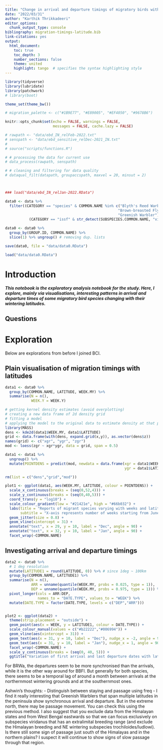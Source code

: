 ```yaml
---
title: "Change in arrival and departure timings of migratory birds with wintering latitude"
date: "2022/03/31"
author: "Karthik Thrikkadeeri"
editor_options: 
  chunk_output_type: console
bibliography: migration-timings-latitude.bib
link-citations: yes
output: 
  html_document:
    toc: true
    toc_depth: 3  
    number_sections: false  
    theme: united  
    highlight: tango  # specifies the syntax highlighting style
---
```


```r
library(tidyverse)
library(lubridate)
library(patchwork)
# library(boot)

theme_set(theme_bw())

# migration_palette <- c("#1B9E77", "#E89005", "#EF4050", "#9678B6")

knitr::opts_chunk$set(echo = FALSE, warnings = FALSE, 
                      messages = FALSE, cache.lazy = FALSE)

```

```r

# rawpath <- "data/ebd_IN_relFeb-2022.txt"
# senspath <- "data/ebd_sensitive_relDec-2021_IN.txt"
# 
# source("scripts/functions.R")

# # processing the data for current use
# data_process(rawpath, senspath)

# # cleaning and filtering for data quality
# dataqual_filt(datapath, groupaccspath, maxvel = 20, minsut = 2)



### load("data/ebd_IN_relJan-2022.RData")

data0 <- data %>% 
  filter((CATEGORY == "species" & COMMON.NAME %in% c("Blyth's Reed Warbler", 
                                                    "Brown-breasted Flycatcher", 
                                                    "Greenish Warbler")) |
           (CATEGORY == "issf" & str_detect(SUBSPECIES.COMMON.NAME, "viridanus"))) %>%

data0 <- data0 %>%
  group_by(GROUP.ID, COMMON.NAME) %>%
  slice(1) %>% ungroup() # removing dup. lists

save(data0, file = "data/data0.RData")

load("data/data0.RData")

```

# Introduction

***This notebook is the exploratory analysis notebook for the study. Here, I explore, mainly via visualisations, interesting patterns in arrival and departure times of some migratory bird species changing with their wintering latitudes.***

## Questions

# Exploration

Below are explorations from before I joined BCI.

## Plain visualisation of migration timings with latitudes 

```r

data1 <- data0 %>% 
  group_by(COMMON.NAME, LATITUDE, WEEK.MY) %>% 
  summarise(N = n(), 
            WEEK.Y = WEEK.Y) 

# getting kernel density estimates (avoid overplotting)
# creating a new data frame of 2d density grid
# fitting a model
# applying the model to the original data to estimate density at that point
library(MASS)
dens <- kde2d(data1$WEEK.MY, data1$LATITUDE)
grid <- data.frame(with(dens, expand.grid(x,y)), as.vector(dens$z))
names(grid) <- c("xgr", "ygr", "zgr")
mod <- loess(zgr ~ xgr*ygr, data = grid, span = 0.5)

data1 <- data1 %>% 
  ungroup() %>% 
  mutate(POINTDENS = predict(mod, newdata = data.frame(xgr = data1$WEEK.MY, 
                                                       ygr = data1$LATITUDE)))

rm(list = c("dens","grid","mod"))

plot1 <- ggplot(data1, aes(WEEK.MY, LATITUDE, colour = POINTDENS)) + 
  scale_x_continuous(breaks = (seq(0,52,4))) +
  scale_y_continuous(breaks = (seq(0,40,5))) +
  coord_trans(y = "log10") +
  scale_colour_gradient(low = "#21421e", high = "#66b032") +
  labs(title = "Reports of migrant species varying with weeks and latitude",
       subtitle = "X-axis represents number of weeks starting from June to May") +
  geom_jitter(size = 0.8) +
  geom_vline(xintercept = 31) +
  annotate("text", x = 29, y = 10, label = "Dec", angle = 90) +
  annotate("text", x = 32, y = 10, label = "Jan", angle = 90) +
  facet_wrap(~COMMON.NAME) 

```

## Investigating arrival and departure timings

```r

data2 <- data0 %>% 
  # 1 deg resolution
  mutate(LATITUDE1 = round(LATITUDE, 0)) %>% # since 1deg ~ 100km
  group_by(COMMON.NAME, LATITUDE1) %>% 
  summarise(N = n(),
            ARR = unname(quantile(WEEK.MY, probs = 0.025, type = 1)), 
            DEP = unname(quantile(WEEK.MY, probs = 0.975, type = 1))) %>% 
  pivot_longer(cols = ARR:DEP,
               names_to = "DATE.TYPE", values_to = "WEEK") %>% 
  mutate(DATE.TYPE = factor(DATE.TYPE, levels = c("DEP","ARR")))


plot2 <- ggplot(data2) + 
  theme(strip.placement = "outside") +
  geom_point(aes(x = WEEK, y = LATITUDE1, colour = DATE.TYPE)) +
  scale_colour_manual(values = c("#b22222","#006994")) +
  geom_vline(aes(xintercept = 31)) +
  geom_text(aes(x = 31, y = 10, label = "Dec"), nudge_x = -2, angle = 90) +
  geom_text(aes(x = 31, y = 10, label = "Jan"), nudge_x = 1, angle = 90) +
  facet_wrap(~COMMON.NAME) +
  scale_y_continuous(breaks = (seq(0, 40, 5))) +
  ggtitle("Variation of first arrival and last departure dates with latitude") 


```

For BRWa, the departures seem to be more synchronised than the arrivals, while it is the other way around for BBFl. But generally for both species, there seems to be a temporal lag of around a month between arrivals at the northernmost wintering grounds and at the southernmost ones.


Ashwin's thoughts:
- Distinguish between staying and passage using freq
- I find it really interesting that Greenish Warblers that span multiple latitudes in the peninsula show synchronous arrival and departure. But in the extreme north, there may be passage movement. You can check this using the previous method. I also suggest that you exclude data from the Himalayan states and from West Bengal eastwards so that we can focus exclusively on subspecies viridanus that has an extralimital breeding range (and exclude the Himalayan breeding and NE wintering subspecies trochiloides/ludlowi). Is there still some sign of passage just south of the Himalayas and in the northern plains? I suspect it will continue to show signs of slow passage through that region.